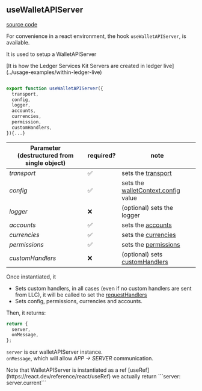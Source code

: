 
## useWalletAPIServer

[source code](https://github.com/LedgerHQ/wallet-api/blob/main/packages/server/src/react.ts)

For convenience in a react environment, the hook `useWalletAPIServer`, is available.

It is used to setup a WalletAPIServer

<Callout type="info" emoji="ℹ️">
  [It is how the Ledger Services Kit Servers are created in ledger
  live](../usage-examples/within-ledger-live)
</Callout>

```js filename="packages/server/src/WalletAPIServer.ts"

export function useWalletAPIServer({
  transport,
  config,
  logger,
  accounts,
  currencies,
  permission,
  customHandlers,
}){...}

```

| Parameter (destructured from single object) | required? | note                                                                            |
| ------------------------------------------- | --------- | ------------------------------------------------------------------------------- |
| _transport_                                 | ✅        | sets the [transport](../wallet-api-server#transport)                            |
| _config_                                    | ✅        | sets the [walletContext.config](../wallet-api-server#walletcontextconfig) value |
| _logger_                                    | ❌        | (optional) sets the logger                                                      |
| _accounts_                                  | ✅        | sets the [accounts](../wallet-api-server#allaccounts)                           |
| _currencies_                                | ✅        | sets the [currencies](../wallet-api-server#allcurrencies)                       |
| _permissions_                               | ✅        | sets the [permissions](../wallet-api-server#permissions)                        |
| _customHandlers_                            | ❌        | (optional) sets [customHandlers](../wallet-api-server#walletcontextconfig)      |

Once instantiated, it

- Sets custom handlers, in all cases (even if no custom handlers are sent from LLC),
  it will be called to set the [requestHandlers](../wallet-api-server#requesthandlers)
- Sets config, permissions, currencies and accounts.

Then, it returns:

```ts
return {
  server,
  onMessage,
};
```

`server` is our walletAPIServer instance.  
`onMessage`, which will allow _APP -> SERVER_ communication.

<Callout type="info" emoji="ℹ️">
  Note that WalletAPIServer is instantiated as a ref
  [useRef](https://react.dev/reference/react/useRef) we actually return
  ```server: server.current```
</Callout>
